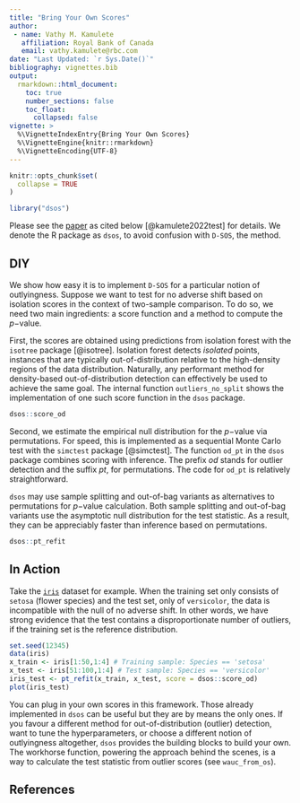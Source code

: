 ```yaml
---
title: "Bring Your Own Scores"
author:
 - name: Vathy M. Kamulete
   affiliation: Royal Bank of Canada
   email: vathy.kamulete@rbc.com
date: "Last Updated: `r Sys.Date()`"
bibliography: vignettes.bib
output:
  rmarkdown::html_document:
    toc: true
    number_sections: false
    toc_float:
      collapsed: false
vignette: >
  %\VignetteIndexEntry{Bring Your Own Scores}
  %\VignetteEngine{knitr::rmarkdown}
  %\VignetteEncoding{UTF-8}
---
```


```r
knitr::opts_chunk$set(
  collapse = TRUE
)

library("dsos")
```

Please see the [paper](https://openreview.net/forum?id=S5UG2BLi9xc)
as cited below [@kamulete2022test] for details.
We denote the R package as `dsos`, to avoid confusion with `D-SOS`, the method.

## DIY

We show how easy it is to implement `D-SOS` for a particular notion of
outlyingness. Suppose we want to test for no adverse shift based on isolation
scores in the context of two-sample comparison. To do so, we need
two main ingredients: a score function and a method to compute the $p-$value.

First, the scores are obtained using predictions from isolation forest with the
`isotree` package [@isotree]. Isolation forest detects _isolated_ points,
instances that are typically out-of-distribution relative to the high-density
regions of the data distribution. Naturally, any performant method for
density-based out-of-distribution detection can effectively be used to achieve
the same goal. The internal function `outliers_no_split` shows the
implementation of one such score function in the `dsos` package.

```r
dsos::score_od
```

Second, we estimate the empirical null distribution for the $p-$value via
permutations. For speed, this is implemented as a sequential Monte Carlo
test with the `simctest` package [@simctest]. The function `od_pt` in the
`dsos` package combines scoring with inference. The prefix _od_ stands for
outlier detection and the suffix _pt_, for permutations. The code for `od_pt` 
is relatively straightforward.

`dsos` may use sample splitting and out-of-bag variants as alternatives to
permutations for $p-$value calculation. Both sample splitting and out-of-bag
variants use the asymptotic null distribution for the test statistic. As a
result, they can be appreciably faster than inference based on permutations.

```r
dsos::pt_refit
```

## In Action

Take the [`iris`](https://en.wikipedia.org/wiki/Iris_flower_data_set) dataset
for example. When the training set only consists of `setosa` (flower species)
and the test set, only of `versicolor`, the data is incompatible with the null
of no adverse shift. In other words, we have strong evidence that the test
contains a disproportionate number of outliers, if the training set is the
reference distribution.

```r
set.seed(12345)
data(iris)
x_train <- iris[1:50,1:4] # Training sample: Species == 'setosa'
x_test <- iris[51:100,1:4] # Test sample: Species == 'versicolor'
iris_test <- pt_refit(x_train, x_test, score = dsos::score_od)
plot(iris_test)
```

You can plug in your own scores in this framework. Those already implemented
in `dsos` can be useful but they are by means the only ones. If you favour a
different method for out-of-distribution (outlier) detection, want to tune
the hyperparameters, or choose a different notion of outlyingness altogether,
`dsos` provides the building blocks to build your own. The workhorse function,
powering the approach behind the scenes, is a way to calculate the test
statistic from outlier scores (see `wauc_from_os`).

## References
